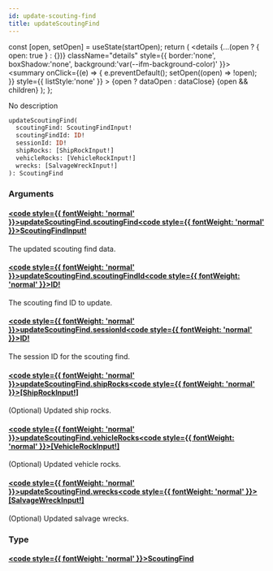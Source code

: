 ```yaml
---
id: update-scouting-find
title: updateScoutingFind
---
```









  const [open, setOpen] = useState(startOpen);
  return (
    <details {...(open ? { open: true } : {})} className="details" style={{ border:'none', boxShadow:'none', background:'var(--ifm-background-color)' }}>
      <summary
        onClick={(e) => {
          e.preventDefault();
          setOpen((open) => !open);
        }}
        style={{ listStyle:'none' }}
      >
      {open ? dataOpen : dataClose}
      </summary>
      {open && children}
    </details>
  );
};








No description


```graphql
updateScoutingFind(
  scoutingFind: ScoutingFindInput!
  scoutingFindId: ID!
  sessionId: ID!
  shipRocks: [ShipRockInput!]
  vehicleRocks: [VehicleRockInput!]
  wrecks: [SalvageWreckInput!]
): ScoutingFind
```




### Arguments

#### [<code style={{ fontWeight: 'normal' }}>updateScoutingFind.<b>scoutingFind</b></code>](#)<Bullet />[<code style={{ fontWeight: 'normal' }}><b>ScoutingFindInput!</b></code>](/api/types/inputs/scouting-find-input) <Badge class="badge badge--secondary badge--non_null" text="non-null"/> <Badge class="badge badge--secondary " text="input"/> 
The updated scouting find data.


#### [<code style={{ fontWeight: 'normal' }}>updateScoutingFind.<b>scoutingFindId</b></code>](#)<Bullet />[<code style={{ fontWeight: 'normal' }}><b>ID!</b></code>](/api/types/scalars/id) <Badge class="badge badge--secondary badge--non_null" text="non-null"/> <Badge class="badge badge--secondary " text="scalar"/> 
The scouting find ID to update.


#### [<code style={{ fontWeight: 'normal' }}>updateScoutingFind.<b>sessionId</b></code>](#)<Bullet />[<code style={{ fontWeight: 'normal' }}><b>ID!</b></code>](/api/types/scalars/id) <Badge class="badge badge--secondary badge--non_null" text="non-null"/> <Badge class="badge badge--secondary " text="scalar"/> 
The session ID for the scouting find.


#### [<code style={{ fontWeight: 'normal' }}>updateScoutingFind.<b>shipRocks</b></code>](#)<Bullet />[<code style={{ fontWeight: 'normal' }}><b>[ShipRockInput!]</b></code>](/api/types/inputs/ship-rock-input) <Badge class="badge badge--secondary " text="list"/> <Badge class="badge badge--secondary " text="input"/> 
(Optional) Updated ship rocks.


#### [<code style={{ fontWeight: 'normal' }}>updateScoutingFind.<b>vehicleRocks</b></code>](#)<Bullet />[<code style={{ fontWeight: 'normal' }}><b>[VehicleRockInput!]</b></code>](/api/types/inputs/vehicle-rock-input) <Badge class="badge badge--secondary " text="list"/> <Badge class="badge badge--secondary " text="input"/> 
(Optional) Updated vehicle rocks.


#### [<code style={{ fontWeight: 'normal' }}>updateScoutingFind.<b>wrecks</b></code>](#)<Bullet />[<code style={{ fontWeight: 'normal' }}><b>[SalvageWreckInput!]</b></code>](/api/types/inputs/salvage-wreck-input) <Badge class="badge badge--secondary " text="list"/> <Badge class="badge badge--secondary " text="input"/> 
(Optional) Updated salvage wrecks.


### Type

#### [<code style={{ fontWeight: 'normal' }}><b>ScoutingFind</b></code>](/api/types/unions/scouting-find) <Badge class="badge badge--secondary " text="union"/>